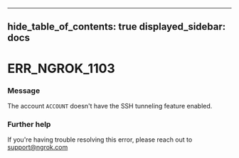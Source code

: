 

---
hide_table_of_contents: true
displayed_sidebar: docs
---


# ERR_NGROK_1103

### Message
The account `ACCOUNT` doesn't have the SSH tunneling feature enabled.

<ErrorDetails />



### Further help
If you're having trouble resolving this error, please reach out to [support@ngrok.com](mailto:support@ngrok.com?subject=Help%20with%20ERR_NGROK_1103)

